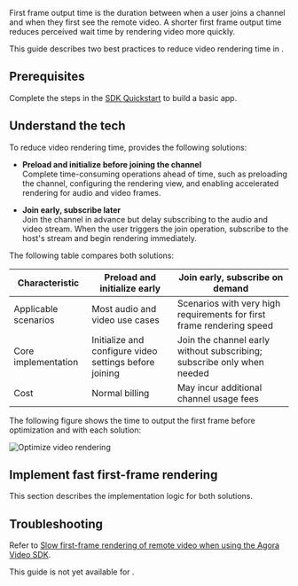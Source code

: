 
<PlatformWrapper platform="android, ios, macos, windows">

First frame output time is the duration between when a user joins a channel and when they first see the remote video. A shorter first frame output time reduces perceived wait time by rendering video more quickly.

This guide describes two best practices to reduce video rendering time in <Vpd k="PRODUCT" />.

## Prerequisites

Complete the steps in the [SDK Quickstart](../get-started/get-started-sdk) to build a basic <Vpd k="PRODUCT" /> app.


## Understand the tech

To reduce video rendering time, <Vg k="COMPANY" /> provides the following solutions:

* **Preload and initialize before joining the channel**  
  Complete time-consuming operations ahead of time, such as preloading the channel, configuring the rendering view, and enabling accelerated rendering for audio and video frames.

* **Join early, subscribe later**  
  Join the channel in advance but delay subscribing to the audio and video stream. When the user triggers the join operation, subscribe to the host's stream and begin rendering immediately.

The following table compares both solutions:

| Characteristic       | Preload and initialize early   | Join early, subscribe on demand  |
| -------------------- | -------------------------------|--------------------------------- |
| Applicable scenarios | Most audio and video use cases | Scenarios with very high requirements for first frame rendering speed  |
| Core implementation  | Initialize and configure video settings before joining | Join the channel early without subscribing; subscribe only when needed |
| Cost   | Normal billing             | May incur additional channel usage fees    |


The following figure shows the time to output the first frame before optimization and with each solution:

![Optimize video rendering](/images/rtc-sdk/optimize-video-rendering-tech.jpg)

## Implement fast first-frame rendering

This section describes the implementation logic for both solutions.

<Implementation />

## Troubleshooting

Refer to [Slow first-frame rendering of remote video when using the Agora Video SDK](/help/quality-issues/optimize_video_rendering).

</PlatformWrapper>

<PlatformWrapper notAllowed="android, ios, macos, windows">

This guide is not yet available for <Vpl k="NAME" />.

</PlatformWrapper>
